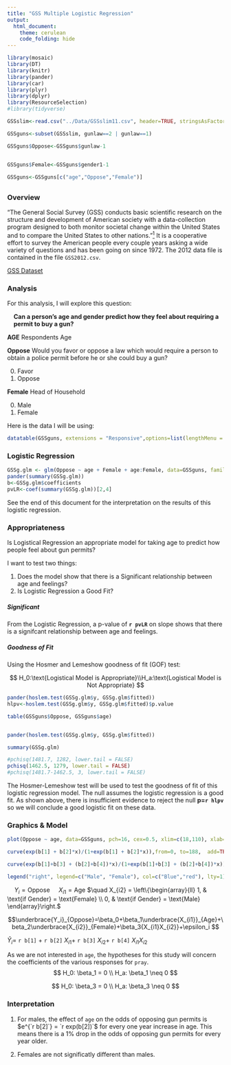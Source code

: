 ---
title: "GSS Multiple Logistic Regression"
output: 
  html_document:
    theme: cerulean
    code_folding: hide
---

```{r Libraries, include=FALSE}
library(mosaic)
library(DT) 
library(knitr)
library(pander)
library(car)
library(plyr)
library(dplyr)
library(ResourceSelection)
#library(tidyverse)
```



```{r Datafix}
GSSslim<-read.csv("../Data/GSSslim11.csv", header=TRUE, stringsAsFactors = FALSE)

GSSguns<-subset(GSSslim, gunlaw==2 | gunlaw==1)

GSSguns$Oppose<-GSSguns$gunlaw-1


GSSguns$Female<-GSSguns$gender1-1

GSSguns<-GSSguns[c("age","Oppose","Female")]
```
## {.tabset .tabset-fade}

### Overview

"The General Social Survey (GSS) conducts basic scientific research on the structure and development of American society with a data-collection program designed to both monitor societal change within the United States and to compare the United States to other nations."[$^1$](http://www3.norc.org/GSS+Website/) It is a cooperative effort to survey the American people every couple years asking a wide variety of questions and has been going on since 1972. The 2012 data file is contained in the file `GSS2012.csv`.

[GSS Dataset](http://sda.berkeley.edu/sdaweb/analysis/?dataset=gss12)

### Analysis

For this analysis, I will explore this question:

<div style="padding-left:15px; font-weight:bold;">
Can a person's age and gender predict how they feel about requiring a permit to buy a gun? 
</div>

**AGE** Respondents Age

**Oppose** Would you favor or oppose a law which would require a person 
to obtain a police permit before he or she could buy a gun?

0. Favor
1. Oppose

**Female** Head of Household

0. Male
1. Female

Here is the data I will be using:

```{r Showdata}
datatable(GSSguns, extensions = "Responsive",options=list(lengthMenu = c(10,25,68)))
```


### Logistic Regression



```{r Logreg, warning=FALSE}
GSSg.glm <- glm(Oppose ~ age + Female + age:Female, data=GSSguns, family=binomial)
pander(summary(GSSg.glm))
b<-GSSg.glm$coefficients
pvLR<-coef(summary(GSSg.glm))[2,4]
```

See the end of this document for the interpretation on the results of this logistic regression.

### Appropriateness

Is Logistical Regression an appropriate model for taking age to predict how people feel about gun permits?

I want to test two things:

1. Does the model show that there is a Significant relationship between age and feelings?
2. Is Logistic Regression a Good Fit?

##### Significant

From the Logistic Regression, a p-value of **`r pvLR`** on slope shows that there is a signifcant relationship between age and feelings.

##### Goodness of Fit

Using the Hosmer and Lemeshow goodness of fit (GOF) test:

$$
H_0:\text{Logistical Model is Appropriate}\\H_a:\text{Logistical Model is Not Appropriate}
$$

```{r GOF, warning=FALSE}

pander(hoslem.test(GSSg.glm$y, GSSg.glm$fitted))
hlpv<-hoslem.test(GSSg.glm$y, GSSg.glm$fitted)$p.value

table(GSSguns$Oppose, GSSguns$age)


pander(hoslem.test(GSSg.glm$y, GSSg.glm$fitted))

summary(GSSg.glm)

#pchisq(1481.7, 1282, lower.tail = FALSE)
pchisq(1462.5, 1279, lower.tail = FALSE)
#pchisq(1481.7-1462.5, 3, lower.tail = FALSE)

```

The Hosmer-Lemeshow test will be used to test the goodness of fit of this logistic regression model. The null assumes the logistic regression is a good fit. As shown above, there is insufficient evidence to reject the null **p=`r hlpv`** so we will conclude a good logistic fit on these data.

### Graphics & Model

```{r Plot}
plot(Oppose ~ age, data=GSSguns, pch=16, cex=0.5, xlim=c(18,110), xlab= "Age", ylab="Oppose Gun Permits")

curve(exp(b[1] + b[2]*x)/(1+exp(b[1] + b[2]*x)),from=0, to=188,  add=TRUE, col='Blue')

curve(exp(b[1]+b[3] + (b[2]+b[4])*x)/(1+exp(b[1]+b[3] + (b[2]+b[4])*x)),from=0, to=188,  add=TRUE, col='red')

legend("right", legend=c("Male", "Female"), col=c("Blue","red"), lty=1)
```

$\quad Y_{i} = \text{Oppose}$
$\quad X_{i1} = \text{Age}$
$\quad X_{i2} = \left\{\begin{array}{ll} 1, & \text{if Gender} = \text{Female} \\ 0, & \text{if Gender} = \text{Male} \end{array}\right.$

$$\underbrace{Y_i}_{Oppose}=\beta_0+\beta_1\underbrace{X_{i1}}_{Age}+\beta_2\underbrace{X_{i2}}_{Female}+\beta_3{X_{i1}X_{i2}}+\epsilon_i $$

$\hat{ Y }_{ i }=$ `r b[1]` + `r b[2]` ${ X }_{ i1 }+$ `r b[3]` ${ X }_{ i2 }+$ `r b[4]` ${ X }_{ i1 }{ X }_{ i2 }$

As we are not interested in `age`, the hypotheses for this study will concern the coefficients of the various responses for `pray`.
$$
  H_0: \beta_1 = 0 \\
  H_a: \beta_1 \neq 0
$$

$$
  H_0: \beta_3 = 0 \\
  H_a: \beta_3 \neq 0
$$




### Interpretation

1. For males, the effect of `age` on the odds of opposing gun permits is $e^{`r b[2]`} = `r exp(b[2])`$ for every one year increase in age. This means there is a 1% drop in the odds of opposing gun permits for every year older.

2. Females are not significatly different than males.







